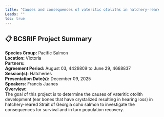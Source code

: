 ```yaml
---
title: "Causes and consequences of vateritic otoliths in hatchery-reared Coho salmon"
Leads: ""
toc: true
---
```


## 📋 BCSRIF Project Summary

**Species Group:** Pacific Salmon  
**Location:** Victoria  
**Partners:**   
**Agreement Period:** August 03, 4429809 to June 29, 4688837  
**Session(s):** Hatcheries  
**Presentation Date(s):** December 09, 2025  
**Speakers:** Francis Juanes  
**Overview:**  
The goal of this project is to determine the causes of vateritic otolith development (ear bones that have crystalized resulting in hearing loss) in hatchery-reared Strait of Georgia coho salmon to investigate the consequences for survival and in turn population recovery.   

